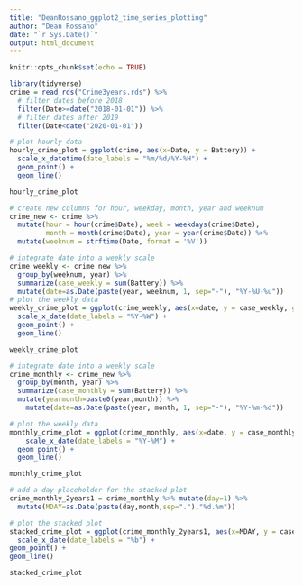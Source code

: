 ```yaml
---
title: "DeanRossano_ggplot2_time_series_plotting"
author: "Dean Rossano"
date: "`r Sys.Date()`"
output: html_document
---
```


```r
knitr::opts_chunk$set(echo = TRUE)
```

```r
library(tidyverse)
crime = read_rds("Crime3years.rds") %>%
  # filter dates before 2018
  filter(Date>=date("2018-01-01")) %>% 
  # filter dates after 2019
  filter(Date<date("2020-01-01"))

# plot hourly data
hourly_crime_plot = ggplot(crime, aes(x=Date, y = Battery)) +
  scale_x_datetime(date_labels = "%m/%d/%Y-%H") +
  geom_point() +
  geom_line()

hourly_crime_plot

# create new columns for hour, weekday, month, year and weeknum
crime_new <- crime %>% 
  mutate(hour = hour(crime$Date), week = weekdays(crime$Date),
         month = month(crime$Date), year = year(crime$Date)) %>% 
  mutate(weeknum = strftime(Date, format = '%V'))

# integrate date into a weekly scale
crime_weekly <- crime_new %>% 
  group_by(weeknum, year) %>% 
  summarize(case_weekly = sum(Battery)) %>% 
  mutate(date=as.Date(paste(year, weeknum, 1, sep="-"), "%Y-%U-%u"))
# plot the weekly data
weekly_crime_plot = ggplot(crime_weekly, aes(x=date, y = case_weekly, group = 1)) +
  scale_x_date(date_labels = "%Y-%W") +
  geom_point() +
  geom_line()

weekly_crime_plot

# integrate date into a weekly scale
crime_monthly <- crime_new %>% 
  group_by(month, year) %>% 
  summarize(case_monthly = sum(Battery)) %>% 
  mutate(yearmonth=paste0(year,month)) %>% 
    mutate(date=as.Date(paste(year, month, 1, sep="-"), "%Y-%m-%d"))

# plot the weekly data
monthly_crime_plot = ggplot(crime_monthly, aes(x=date, y = case_monthly, group = 1)) +
    scale_x_date(date_labels = "%Y-%M") +
  geom_point() +
  geom_line()

monthly_crime_plot

# add a day placeholder for the stacked plot
crime_monthly_2years1 = crime_monthly %>% mutate(day=1) %>% 
  mutate(MDAY=as.Date(paste(day,month,sep="."),"%d.%m"))

# plot the stacked plot
stacked_crime_plot = ggplot(crime_monthly_2years1, aes(x=MDAY, y = case_monthly, color=as.factor(year))) +
  scale_x_date(date_labels = "%b") +
geom_point() +
geom_line()

stacked_crime_plot
```

